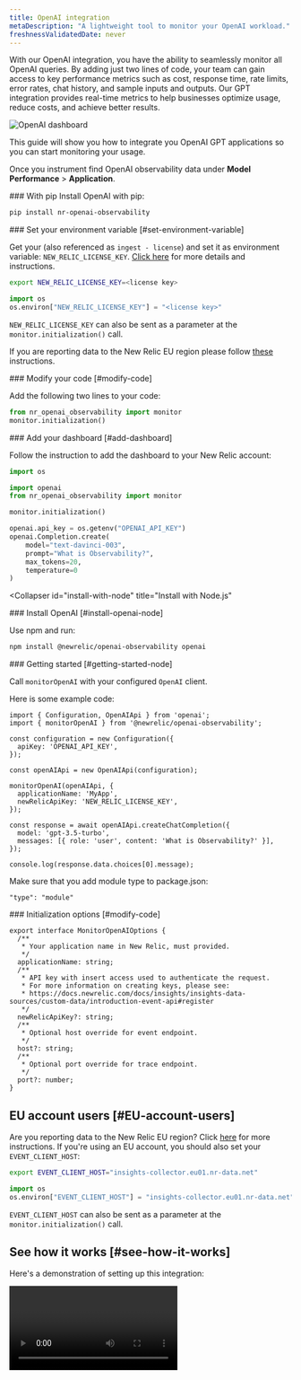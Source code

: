 ```yaml
---
title: OpenAI integration
metaDescription: "A lightweight tool to monitor your OpenAI workload."
freshnessValidatedDate: never
---
```



With our OpenAI integration, you have the ability to seamlessly monitor all OpenAI queries. By adding just two lines of code, your team can gain access to key performance metrics such as cost, response time, rate limits, error rates, chat history, and sample inputs and outputs. Our GPT integration provides real-time metrics to help businesses optimize usage, reduce costs, and achieve better results.

<img
  title="OpenAI dashboard"
  alt="OpenAI dashboard"
  src={modelperformancemonitoringOpenAIDashboard}
/>

This guide will show you how to integrate you OpenAI GPT applications so you can start monitoring your usage.

Once you instrument find OpenAI observability data under **Model Performance** >  **Application**.

<CollapserGroup>
  <Collapser 
    id="install-with-python" 
    title="Install for Python applications"
  >

<Steps>
<Step>
### With pip
Install OpenAI with pip: 

```bash
pip install nr-openai-observability
```
</Step>
<Step>
### Set your environment variable [#set-environment-variable]

Get your <InlinePopover type="licenseKey" /> (also referenced as `ingest - license`) and set it as environment variable: `NEW_RELIC_LICENSE_KEY`. [Click here](/docs/apis/intro-apis/new-relic-api-keys/#license-key) for more details and instructions.

```bash
export NEW_RELIC_LICENSE_KEY=<license key>
```

```python
import os
os.environ["NEW_RELIC_LICENSE_KEY"] = "<license key>"
```

`NEW_RELIC_LICENSE_KEY` can also be sent as a parameter at the `monitor.initialization()` call.

If you are reporting data to the New Relic EU region please follow [these](docs/mlops/integrations/openai-integration/#EU-account-users) instructions.
</Step>

<Step>
### Modify your code [#modify-code]

Add the following two lines to your code:

```python
from nr_openai_observability import monitor
monitor.initialization()
```
</Step>
<Step>
### Add your dashboard [#add-dashboard]

Follow the instruction to add the dashboard to your New Relic account:

```python
import os

import openai
from nr_openai_observability import monitor

monitor.initialization()

openai.api_key = os.getenv("OPENAI_API_KEY")
openai.Completion.create(
    model="text-davinci-003",
    prompt="What is Observability?",
    max_tokens=20,
    temperature=0 
)
```
</Step>
</Steps>
 </Collapser>


<Collapser 
    id="install-with-node" 
    title="Install with Node.js"
  >
<Steps>
<Step>
### Install OpenAI [#install-openai-node]

Use npm and run:

```bash
npm install @newrelic/openai-observability openai
```
</Step>
<Step>
### Getting started [#getting-started-node]

Call `monitorOpenAI` with your configured `OpenAI` client. 

Here is some example code:

```
import { Configuration, OpenAIApi } from 'openai';
import { monitorOpenAI } from '@newrelic/openai-observability';

const configuration = new Configuration({
  apiKey: 'OPENAI_API_KEY',
});

const openAIApi = new OpenAIApi(configuration);

monitorOpenAI(openAIApi, {
  applicationName: 'MyApp',
  newRelicApiKey: 'NEW_RELIC_LICENSE_KEY',
});

const response = await openAIApi.createChatCompletion({
  model: 'gpt-3.5-turbo',
  messages: [{ role: 'user', content: 'What is Observability?' }],
});

console.log(response.data.choices[0].message);
```

Make sure that you add module type to package.json:

```
"type": "module"
```
</Step>

<Step>
### Initialization options [#modify-code]

```
export interface MonitorOpenAIOptions {
  /**
   * Your application name in New Relic, must provided.
   */
  applicationName: string;
  /**
   * API key with insert access used to authenticate the request.
   * For more information on creating keys, please see:
   * https://docs.newrelic.com/docs/insights/insights-data-sources/custom-data/introduction-event-api#register
   */
  newRelicApiKey?: string;
  /**
   * Optional host override for event endpoint.
   */
  host?: string;
  /**
   * Optional port override for trace endpoint.
   */
  port?: number;
}
```
</Step>
</Steps>

</Collapser>
</CollapserGroup>

## EU account users [#EU-account-users]

Are you reporting data to the New Relic EU region? Click [here](#EU-account-users) for more instructions. If you're using an EU account, you should also set your `EVENT_CLIENT_HOST`:

```bash
export EVENT_CLIENT_HOST="insights-collector.eu01.nr-data.net"
```

```python
import os
os.environ["EVENT_CLIENT_HOST"] = "insights-collector.eu01.nr-data.net"
```

`EVENT_CLIENT_HOST` can also be sent as a parameter at the `monitor.initialization()` call.


## See how it works [#see-how-it-works]

Here's a demonstration of setting up this integration: 

<Video
  type="wistia"
  id="dz28h83owk"
/>


